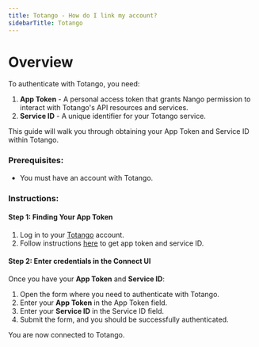 ```yaml
---
title: Totango - How do I link my account?
sidebarTitle: Totango
---
```


# Overview

To authenticate with Totango, you need:
1. **App Token** - A personal access token that grants Nango permission to interact with Totango's API resources and services.
2. **Service ID** - A unique identifier for your Totango service.

This guide will walk you through obtaining your App Token and Service ID within Totango.

### Prerequisites:

- You must have an account with Totango.

### Instructions:

#### Step 1: Finding Your App Token
1. Log in to your [Totango](https://app.totango.com/) account.
2. Follow instructions [here](https://support.totango.com/hc/en-us/articles/203036939-Personal-Access-Token-and-Service-ID) to get app token and service ID.

#### Step 2: Enter credentials in the Connect UI

Once you have your **App Token** and **Service ID**:
1. Open the form where you need to authenticate with Totango.
2. Enter your **App Token** in the App Token field.
3. Enter your **Service ID** in the Service ID field.
4. Submit the form, and you should be successfully authenticated.

You are now connected to Totango.